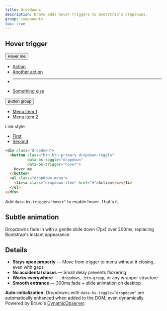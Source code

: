 ```yaml
---
title: Dropdowns
description: Bravo adds hover triggers to Bootstrap's dropdowns.
group: components
toc: true
---
```


## Hover trigger

<div class="bd-example mb-3">
  <div class="dropdown me-2 d-inline-block">
    <button class="btn btn-primary dropdown-toggle" 
            data-bs-toggle="dropdown"
            data-bs-trigger="hover">
      Hover me
    </button>
    <ul class="dropdown-menu">
      <li><a class="dropdown-item" href="#">Action</a></li>
      <li><a class="dropdown-item" href="#">Another action</a></li>
      <li><hr class="dropdown-divider" /></li>
      <li><a class="dropdown-item" href="#">Something else</a></li>
    </ul>
  </div>
  
  <div class="btn-group me-2">
    <button type="button" class="btn btn-secondary dropdown-toggle" 
            data-bs-toggle="dropdown"
            data-bs-trigger="hover">
      Button group
    </button>
    <ul class="dropdown-menu">
      <li><a class="dropdown-item" href="#">Menu item 1</a></li>
      <li><a class="dropdown-item" href="#">Menu item 2</a></li>
    </ul>
  </div>
  
  <div class="dropdown d-inline-block">
    <a class="btn btn-link dropdown-toggle text-decoration-none" 
       data-bs-toggle="dropdown"
       data-bs-trigger="hover">
      Link style
    </a>
    <ul class="dropdown-menu">
      <li><a class="dropdown-item" href="#">First</a></li>
      <li><a class="dropdown-item" href="#">Second</a></li>
    </ul>
  </div>
</div>

```html
<div class="dropdown">
  <button class="btn btn-primary dropdown-toggle" 
          data-bs-toggle="dropdown"
          data-bs-trigger="hover">
    Hover me
  </button>
  <ul class="dropdown-menu">
    <li><a class="dropdown-item" href="#">Action</a></li>
  </ul>
</div>
```

Add `data-bs-trigger="hover"` to enable hover. That's it.

## Subtle animation

Dropdowns fade in with a gentle slide down (7px) over 300ms, replacing Bootstrap's instant appearance.

## Details

* **Stays open properly** — Move from trigger to menu without it closing, even with gaps
* **No accidental closes** — Small delay prevents flickering
* **Works everywhere** — `.dropdown`, `.btn-group`, or any wrapper structure
* **Smooth entrance** — 300ms fade + slide animation on desktop

<div class="alert alert-info mt-4">
  <strong>Auto-initialization:</strong> Dropdowns with <code>data-bs-toggle="dropdown"</code> are automatically enhanced when added to the DOM, even dynamically. Powered by Bravo's <a href="/docs/0.0/javascript/dynamic-observer/">DynamicObserver</a>.
</div>